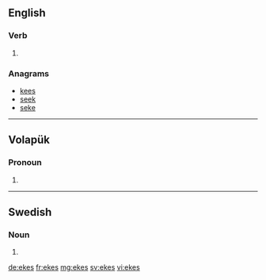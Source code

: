 ==English==

===Verb===
{{head|en}}

# {{en-third-person singular of|eke}}

===Anagrams===
* [[kees#English|kees]]
* [[seek#English|seek]]
* [[seke#English|seke]]

----

==Volapük==

===Pronoun===
{{head|vo|pronoun form}}

# {{inflection of|ek||dat|p|lang=vo}}

----

==Swedish==

===Noun===
{{head|sv|noun form}}

# {{sv-noun-form-indef-gen|eke}}

[[de:ekes]]
[[fr:ekes]]
[[mg:ekes]]
[[sv:ekes]]
[[vi:ekes]]